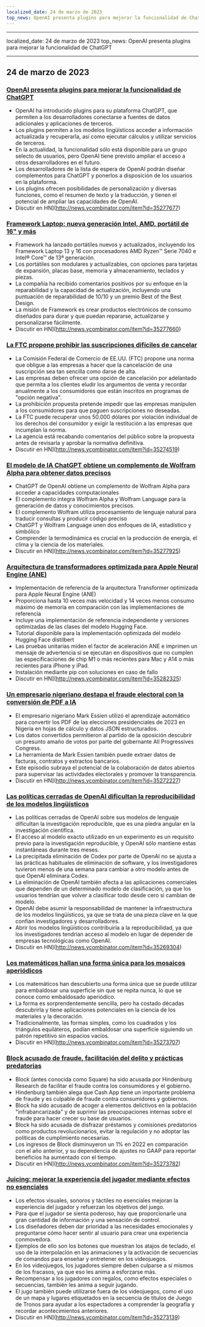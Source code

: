 ```yaml
---
localized_date: 24 de marzo de 2023
top_news: OpenAI presenta plugins para mejorar la funcionalidad de ChatGPT
---
```


---

localized_date: 24 de marzo de 2023
top_news: OpenAI presenta plugins para mejorar la funcionalidad de ChatGPT

---



<CallToAction />

<Steps>

## 24 de marzo de 2023

### [OpenAI presenta plugins para mejorar la funcionalidad de ChatGPT](https://openai.com/blog/chatgpt-plugins)

- OpenAI ha introducido plugins para su plataforma ChatGPT, que permiten a los desarrolladores conectarse a fuentes de datos adicionales y aplicaciones de terceros.
- Los plugins permiten a los modelos lingüísticos acceder a información actualizada y recuperarla, así como ejecutar cálculos y utilizar servicios de terceros.
- En la actualidad, la funcionalidad sólo está disponible para un grupo selecto de usuarios, pero OpenAI tiene previsto ampliar el acceso a otros desarrolladores en el futuro.
- Los desarrolladores de la lista de espera de OpenAI podrán diseñar complementos para ChatGPT y ponerlos a disposición de los usuarios en la plataforma.
- Los plugins ofrecen posibilidades de personalización y diversas funciones, como el resumen de texto y la traducción, y tienen el potencial de ampliar las capacidades de OpenAI.
- Discutir en HN](http://news.ycombinator.com/item?id=35277677)

### [Framework Laptop: nueva generación Intel, AMD, portátil de 16" y más](https://frame.work/)

- Framework ha lanzado portátiles nuevos y actualizados, incluyendo los Framework Laptop 13 y 16 con procesadores AMD Ryzen™ Serie 7040 e Intel® Core™ de 13ª generación.
- Los portátiles son modulares y actualizables, con opciones para tarjetas de expansión, placas base, memoria y almacenamiento, teclados y piezas.
- La compañía ha recibido comentarios positivos por su enfoque en la reparabilidad y la capacidad de actualización, incluyendo una puntuación de reparabilidad de 10/10 y un premio Best of the Best Design.
- La misión de Framework es crear productos electrónicos de consumo diseñados para durar y que puedan repararse, actualizarse y personalizarse fácilmente.
- Discutir en HN](http://news.ycombinator.com/item?id=35277660)

### [La FTC propone prohibir las suscripciones difíciles de cancelar](https://www.theverge.com/2023/3/23/23652373/ftc-click-to-cancel-subscription-service-dark-patterns-ban)

- La Comisión Federal de Comercio de EE.UU. (FTC) propone una norma que obligue a las empresas a hacer que la cancelación de una suscripción sea tan sencilla como darse de alta.
- Las empresas deben ofrecer una opción de cancelación por adelantado que permita a los clientes eludir los argumentos de venta y recordar anualmente a los consumidores que están inscritos en programas de "opción negativa".
- La prohibición propuesta pretende impedir que las empresas manipulen a los consumidores para que paguen suscripciones no deseadas.
- La FTC puede recuperar unos 50.000 dólares por violación individual de los derechos del consumidor y exigir la restitución a las empresas que incumplan la norma.
- La agencia está recabando comentarios del público sobre la propuesta antes de revisarla y aprobar la normativa definitiva.
- Discutir en HN](http://news.ycombinator.com/item?id=35274519)

### [El modelo de IA ChatGPT obtiene un complemento de Wolfram Alpha para obtener datos precisos](https://writings.stephenwolfram.com/2023/03/chatgpt-gets-its-wolfram-superpowers/)

- ChatGPT de OpenAI obtiene un complemento de Wolfram Alpha para acceder a capacidades computacionales
- El complemento integra Wolfram Alpha y Wolfram Language para la generación de datos y conocimientos precisos.
- El complemento Wolfram utiliza procesamiento de lenguaje natural para traducir consultas y producir código preciso
- ChatGPT y Wolfram Language unen dos enfoques de IA, estadístico y simbólico
- Comprender la termodinámica es crucial en la producción de energía, el clima y la ciencia de los materiales.
- Discutir en HN](http://news.ycombinator.com/item?id=35277925)

### [Arquitectura de transformadores optimizada para Apple Neural Engine (ANE)](https://github.com/apple/ml-ane-transformers)

- Implementación de referencia de la arquitectura Transformer optimizada para Apple Neural Engine (ANE)
- Proporciona hasta 10 veces más velocidad y 14 veces menos consumo máximo de memoria en comparación con las implementaciones de referencia
- Incluye una implementación de referencia independiente y versiones optimizadas de las clases del modelo Hugging Face.
- Tutorial disponible para la implementación optimizada del modelo Hugging Face distilbert
- Las pruebas unitarias miden el factor de aceleración ANE e imprimen un mensaje de advertencia si se ejecutan en dispositivos que no cumplen las especificaciones de chip M1 o más recientes para Mac y A14 o más recientes para iPhone y iPad.
- Instalación mediante pip con soluciones en caso de fallo
- Discutir en HN](http://news.ycombinator.com/item?id=35282325)

### [Un empresario nigeriano destapa el fraude electoral con la conversión de PDF a IA](https://markessien.com/posts/drama_of_transcription/)

- El empresario nigeriano Mark Essien utilizó el aprendizaje automático para convertir los PDF de las elecciones presidenciales de 2023 en Nigeria en hojas de cálculo y datos JSON estructurados.
- Los datos convertidos permitieron al partido de la oposición descubrir un presunto amaño de votos por parte del gobernante All Progressives Congress.
- La herramienta de Mark Essien también puede extraer datos de facturas, contratos y extractos bancarios.
- Este episodio subraya el potencial de la colaboración de datos abiertos para supervisar las actividades electorales y promover la transparencia.
- Discutir en HN](http://news.ycombinator.com/item?id=35272227)

### [Las políticas cerradas de OpenAI dificultan la reproducibilidad de los modelos lingüísticos](https://aisnakeoil.substack.com/p/openais-policies-hinder-reproducible)

- Las políticas cerradas de OpenAI sobre sus modelos de lenguaje dificultan la investigación reproducible, que es una piedra angular en la investigación científica.
- El acceso al modelo exacto utilizado en un experimento es un requisito previo para la investigación reproducible, y OpenAI sólo mantiene estas instantáneas durante tres meses.
- La precipitada eliminación de Codex por parte de OpenAI no se ajusta a las prácticas habituales de eliminación de software, y los investigadores tuvieron menos de una semana para cambiar a otro modelo antes de que OpenAI eliminara Codex.
- La eliminación de OpenAI también afecta a las aplicaciones comerciales que dependen de un determinado modelo de clasificación, ya que los usuarios tendrían que volver a clasificar todo desde cero si cambian de modelo.
- OpenAI debe asumir la responsabilidad de mantener la infraestructura de los modelos lingüísticos, ya que se trata de una pieza clave en la que confían investigadores y desarrolladores.
- Abrir los modelos lingüísticos contribuiría a la reproducibilidad, ya que los investigadores tendrían acceso al modelo en lugar de depender de empresas tecnológicas como OpenAI.
- Discutir en HN](http://news.ycombinator.com/item?id=35269304)

### [Los matemáticos hallan una forma única para los mosaicos aperiódicos](https://www.newscientist.com/article/2365363-mathematicians-discover-shape-that-can-tile-a-wall-and-never-repeat/)

- Los matemáticos han descubierto una forma única que se puede utilizar para embaldosar una superficie sin que se repita nunca, lo que se conoce como embaldosado aperiódico.
- La forma es sorprendentemente sencilla, pero ha costado décadas descubrirla y tiene aplicaciones potenciales en la ciencia de los materiales y la decoración.
- Tradicionalmente, las formas simples, como los cuadrados y los triángulos equiláteros, podían embaldosar una superficie siguiendo un patrón repetitivo sin espacios vacíos.
- Discutir en HN](http://news.ycombinator.com/item?id=35273707)

### [Block acusado de fraude, facilitación del delito y prácticas predatorias](https://hindenburgresearch.com/block/)

- Block (antes conocida como Square) ha sido acusada por Hindenburg Research de facilitar el fraude contra los consumidores y el gobierno.
- Hindenburg también alega que Cash App tiene un importante problema de fraude y es culpable de fraude contra consumidores y gobiernos.
- Block ha sido acusado de acoger a elementos delictivos en la población "infrabancarizada" y de suprimir las preocupaciones internas sobre el fraude para hacer crecer su base de usuarios.
- Block ha sido acusada de disfrazar préstamos y comisiones predatorios como productos revolucionarios, evitar la regulación y no adoptar las políticas de cumplimiento necesarias.
- Los ingresos de Block disminuyeron un 1% en 2022 en comparación con el año anterior, y su dependencia de ajustes no GAAP para reportar beneficios ha aumentado con el tiempo.
- Discutir en HN](http://news.ycombinator.com/item?id=35273782)

### [Juicing: mejorar la experiencia del jugador mediante efectos no esenciales](https://garden.bradwoods.io/notes/design/juice)

- Los efectos visuales, sonoros y táctiles no esenciales mejoran la experiencia del jugador y refuerzan los objetivos del juego.
- Para que el jugador se sienta poderoso, hay que proporcionarle una gran cantidad de información y una sensación de control.
- Los diseñadores deben dar prioridad a las necesidades emocionales y preguntarse cómo hacer sentir al usuario para crear una experiencia conmovedora.
- Ejemplos de ello son los botones que muestran los atajos de teclado, el uso de la interpolación en las animaciones y la activación de secuencias de comandos para enseñar y entretener en los videojuegos.
- En los videojuegos, los jugadores siempre deben culparse a sí mismos de los fracasos, ya que eso les anima a esforzarse más.
- Recompensar a los jugadores con regalos, como efectos especiales o secuencias, también les anima a seguir jugando.
- El jugo también puede utilizarse fuera de los videojuegos, como el uso de un mapa y lugares etiquetados en la secuencia de títulos de Juego de Tronos para ayudar a los espectadores a comprender la geografía y recordar acontecimientos anteriores.
- Discutir en HN](http://news.ycombinator.com/item?id=35273139)

</Steps>
